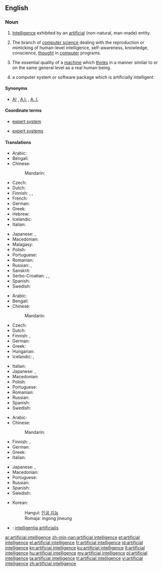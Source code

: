 ==English==
{{wikipedia}}

===Noun===
{{en-noun|head=[[artificial]] [[intelligence]]}}

# [[intelligence|Intelligence]] exhibited by an [[artificial]] (non-natural, man-made) entity.
# {{context|artificial intelligence|lang=en}} The branch of [[computer science]] dealing with the reproduction or mimicking of human-level intelligence, self-awareness, knowledge, conscience, [[thought]] in [[computer]] programs.
# The essential quality of a [[machine]] which [[think]]s in a manner similar to or on the same general level as a real human being.
# {{context|computing|lang=en}} a computer system or software package which is artificially intelligent

====Synonyms====
* [[AI]] , [[A.I.]] , [[A. I.]]

====Coordinate terms====
* {{sense|deployed product}} [[expert system]]
* {{sense|subbranch of computer science}} [[expert systems]]

====Translations====
{{trans-top|intelligence exhibited by an artificial entity}}
* Arabic: {{t-|ar|ذكاء اصطناعي|m|tr=dhaka'a iStinaa`ayy}}
* Bengali: {{t-|bn|কৃত্রিম বুদ্ধিমত্তা|sc=Beng}}
* Chinese:
*: Mandarin: {{t|cmn|人工智能|tr=réngōng zhìnéng|sc=Hani}}
* Czech: {{t-|cs|umělá inteligence|f}}
* Dutch: {{t-|nl|kunstmatige intelligentie|f}}
* Finnish: {{t-|fi|keinoäly}}, {{t-|fi|tekoäly}}, {{t+|fi|äly}}
* French: {{t+|fr|intelligence artificielle|f}}
* German: {{t-|de|künstliche Intelligenz}}
* Greek: {{t+|el|τεχνητή νοημοσύνη|f|tr=technití noimosýni}}
* Hebrew: {{t-|he|אינטליגנציה מלאכותית|f|tr=inteligentsyah melakhutit|sc=Hebr}}
* Icelandic: {{t-|is|gervigreind|f}}
* Italian: {{t-|it|intelligenza artificiale}}
{{trans-mid}}
* Japanese: {{t-|ja|人工知能|tr=じんこうちのう, jinkō chinō}}, {{t-|ja|アーティフィシャルインテリジェンス|tr=ātifisharuinterijensu}}
* Macedonian: {{t-|mk|вештачка интелигенција|f|tr=véštačka inteligéncija}}
* Malagasy: {{t+|mg|haranita-tsaina voatrolombelona}}
* Polish: {{t-|pl|sztuczna inteligencja|f}}
* Portuguese: {{t+|pt|inteligência artificial}}
* Romanian: {{t-|ro|inteligență artificială|f}}
* Russian: {{t-|ru|искусственный интеллект|m|tr=iskússtvennyj intellékt}}, {{t+|ru|ИИ|m|tr=i-í|sc=Cyrl}}
* Sanskrit: {{t-|sa|कृत्रिम बुद्धिमता|f|tr=kritrima buddhimatā|sc=Deva}}
* Serbo-Croatian: {{t-|sh|umetna inteligencija}}, {{t-|sh|umjetna inteligencija}}, {{t-|sh|veštačka inteligencija}}
* Spanish: {{t+|es|inteligencia artificial}}
* Swedish: {{t-|sv|artificiell intelligens|c}}
{{trans-bottom}}

{{trans-top|branch of computer science}}
* Arabic: {{t-|ar|ذكاء اصطناعي|m|tr=dhaka'a iStinaa`ayy}}
* Bengali: {{t-|bn|কৃত্রিম বুদ্ধিমত্তা|sc=Beng}}
* Chinese:
*: Mandarin: {{t|cmn|人工智能|tr=réngōng zhìnéng|sc=Hani}}
* Czech: {{t-|cs|umělá inteligence|f}}
* Dutch: {{t-|nl|kunstmatige intelligentie|f}}
* Finnish: {{t-|fi|keinoäly}}, {{t-|fi|tekoäly}}
* German: {{t-|de|künstliche Intelligenz}}
* Greek: {{t+|el|τεχνητή νοημοσύνη|f|tr=technití noimosýni}}
* Hungarian: {{t+|hu|mesterséges intelligencia}}
* Icelandic: {{t-|is|gervigreind|f}}, {{t-|is|gervigreindarfræði|f}}
{{trans-mid}}
* Italian: {{t-|it|intelligenza artificiale}}
* Japanese: {{t-|ja|人工知能|tr=じんこうちのう, jinkō chinō}}, {{t-|ja|アーティフィシャルインテリジェンス|tr=ātifisharuinterijensu}}
* Macedonian: {{t-|mk|вештачка интелигенција|f|tr=véštačka inteligéncija}}
* Polish: {{t-|pl|sztuczna inteligencja|f}}
* Portuguese: {{t+|pt|inteligência artificial}}
* Romanian: {{t-|ro|inteligență artificială}}
* Russian: {{t-|ru|искусственный интеллект|m|tr=iskússtvennyj intellékt}}
* Spanish: {{t+|es|inteligencia artificial}}
* Swedish: {{t-|sv|artificiell intelligens|c}}
{{trans-bottom}}

{{trans-top|quality of a machine}}
* Arabic: {{t-|ar|ذكاء اصطناعي|m|tr=dhaka'a iStinaa`ayy}}
* Chinese:
*: Mandarin: {{t|cmn|人工智能|tr=réngōng zhìnéng|sc=Hani}}
* Finnish: {{t-|fi|keinoäly}}, {{t-|fi|tekoäly}}
* German: {{t-|de|künstliche Intelligenz}}
* Greek: {{t+|el|τεχνητή νοημοσύνη|f|tr=technití noimosýni}}
* Italian: {{t-|it|intelligenza artificiale}}
{{trans-mid}}
* Japanese: {{t-|ja|人工知能|tr=じんこうちのう, jinkō chinō}}, {{t-|ja|アーティフィシャルインテリジェンス|tr=ātifisharuinterijensu}}
* Macedonian: {{t-|mk|вештачка интелигенција|f|tr=véštačka inteligéncija}}
* Portuguese: {{t+|pt|inteligência artificial}}
* Russian: {{t-|ru|искусственный интеллект|m|tr=iskússtvennyj intellékt}}
* Spanish: {{t+|es|inteligencia artificial}}
* Swedish: {{t-|sv|artificiell intelligens|c}}
{{trans-bottom}}

{{checktrans-top|translations to be checked}}
* Korean:
*: Hangul: [[인공 지능]]
*: Romaja: ingong jineung
* {{ttbc|la}}: [[intelligentia artificialis]] {{f}}
{{trans-bottom}}

[[ar:artificial intelligence]]
[[zh-min-nan:artificial intelligence]]
[[et:artificial intelligence]]
[[el:artificial intelligence]]
[[fr:artificial intelligence]]
[[id:artificial intelligence]]
[[kn:artificial intelligence]]
[[ku:artificial intelligence]]
[[lt:artificial intelligence]]
[[hu:artificial intelligence]]
[[my:artificial intelligence]]
[[pl:artificial intelligence]]
[[ta:artificial intelligence]]
[[tr:artificial intelligence]]
[[vi:artificial intelligence]]
[[zh:artificial intelligence]]